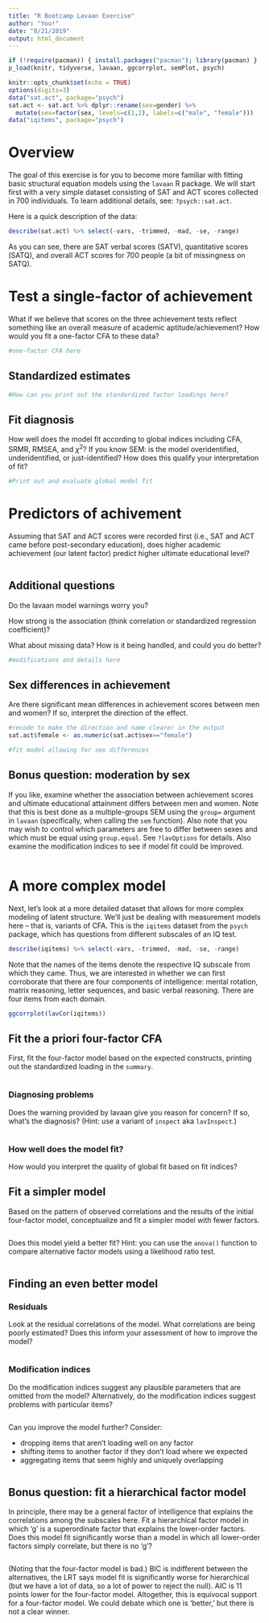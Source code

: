 ```yaml
---
title: "R Bootcamp Lavaan Exercise"
author: "You!"
date: "8/21/2019"
output: html_document
---
```


```r
if (!require(pacman)) { install.packages("pacman"); library(pacman) }
p_load(knitr, tidyverse, lavaan, ggcorrplot, semPlot, psych)

knitr::opts_chunk$set(echo = TRUE)
options(digits=3) 
data("sat.act", package="psych")
sat.act <- sat.act %>% dplyr::rename(sex=gender) %>% 
  mutate(sex=factor(sex, levels=c(1,2), labels=c("male", "female")))
data("iqitems", package="psych")
```

# Overview

The goal of this exercise is for you to become more familiar with fitting basic structural equation models using the `lavaan` R package. We will start first with a very simple dataset consisting of SAT and ACT scores collected in 700 individuals. To learn additional details, see: `?psych::sat.act`.

Here is a quick description of the data:

```r
describe(sat.act) %>% select(-vars, -trimmed, -mad, -se, -range)
```

As you can see, there are SAT verbal scores (SATV), quantitative scores (SATQ), and overall ACT scores for 700 people (a bit of missingness on SATQ).

# Test a single-factor of achievement

What if we believe that scores on the three achievement tests reflect something like an overall measure of academic aptitude/achievement? How would you fit a one-factor CFA to these data?

```r
#one-factor CFA here
```

## Standardized estimates

```r
#How can you print out the standardized factor loadings here?
```

## Fit diagnosis

How well does the model fit according to global indices including CFA, SRMR, RMSEA, and $\chi^2$? If you know SEM: is the model overidentified, underidentified, or just-identified? How does this qualify your interpretation of fit?

```r
#Print out and evaluate global model fit
```

# Predictors of achivement

Assuming that SAT and ACT scores were recorded first (i.e., SAT and ACT came before post-secondary education), does higher academic achievement (our latent factor) predict higher ultimate educational level?

```r

```

## Additional questions

Do the lavaan model warnings worry you?

How strong is the association (think correlation or standardized regression coefficient)?

What about missing data? How is it being handled, and could you do better?

```r
#modifications and details here
```

## Sex differences in achievement

Are there significant mean differences in achievement scores between men and women? If so, interpret the direction of the effect.

```r
#recode to make the direction and name clearer in the output
sat.act$female <- as.numeric(sat.act$sex=="female")

#fit model allowing for sex differences
```

## Bonus question: moderation by sex

If you like, examine whether the association between achievement scores and ultimate educational attainment differs between men and women. Note that this is best done as a multiple-groups SEM using the `group=` argument in `lavaan` (specifically, when calling the `sem` function). Also note that you may wish to control which parameters are free to differ between sexes and which must be equal using `group.equal`. See `?lavOptions` for details. Also examine the modification indices to see if model fit could be improved.

```r

```

# A more complex model

Next, let's look at a more detailed dataset that allows for more complex modeling of latent structure. We'll just be dealing with measurement models here -- that is, variants of CFA. This is the `iqitems` dataset from the `psych` package, which has questions from different subscales of an IQ test.

```r
describe(iqitems) %>% select(-vars, -trimmed, -mad, -se, -range)
```

Note that the names of the items denote the respective IQ subscale from which they came. Thus, we are interested in whether we can first corroborate that there are four components of intelligence: mental rotation, matrix reasoning, letter sequences, and basic verbal reasoning. There are four items from each domain.


```r
ggcorrplot(lavCor(iqitems))
```

## Fit the a priori four-factor CFA

First, fit the four-factor model based on the expected constructs, printing out the standardized loading in the `summary`.

```r

```

### Diagnosing problems

Does the warning provided by lavaan give you reason for concern? If so, what's the diagnosis? (Hint: use a variant of `inspect` aka `lavInspect`.)

```r

```

### How well does the model fit?

How would you interpret the quality of global fit based on fit indices?

## Fit a simpler model

Based on the pattern of observed correlations and the results of the initial four-factor model, conceptualize and fit a simpler model with fewer factors.

```r

```

Does this model yield a better fit? Hint: you can use the `anova()` function to compare alternative factor models using a likelihood ratio test.

```r

```

## Finding an even better model

### Residuals

Look at the residual correlations of the model. What correlations are being poorly estimated? Does this inform your 
assessment of how to improve the model?

```r

```

### Modification indices

Do the modification indices suggest any plausible parameters that are omitted from the model? Alternatively, do the modification indices suggest problems with particular items?

```r

```

Can you improve the model further? Consider:

- dropping items that aren't loading well on any factor
- shifting items to another factor if they don't load where we expected
- aggregating items that seem highly and uniquely overlapping

```r

```

## Bonus question: fit a hierarchical factor model

In principle, there may be a general factor of intelligence that explains the correlations among the subscales here. Fit a hierarchical factor model in which 'g' is a superordinate factor that explains the lower-order factors. Does this model fit significantly worse than a model in which all lower-order factors simply correlate, but there is no 'g'?

```r

```

(Noting that the four-factor model is bad.) BIC is indifferent between the alternatives, the LRT says model fit is significantly worse for hierarchical (but we have a lot of data, so a lot of power to reject the null). AIC is 11 points lower for the four-factor model. Altogether, this is equivocal support for a four-factor model. We could debate which one is 'better,' but there is not a clear winner.
